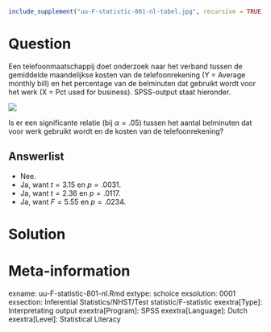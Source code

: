 ```r
include_supplement("uu-F-statistic-801-nl-tabel.jpg", recursive = TRUE)
```



Question
========
  
Een telefoonmaatschappij doet onderzoek naar het verband tussen de gemiddelde maandelijkse kosten van de telefoonrekening (Y = Average monthly bill) en het percentage van de belminuten dat gebruikt wordt voor het werk (X = Pct used for business). SPSS-output staat hieronder. 

![](uu-F-statistic-801-nl-tabel.jpg)

Is er een significante relatie (bij $\alpha = .05$) tussen het aantal belminuten dat voor werk gebruikt wordt en de kosten van de telefoonrekening?
  
Answerlist
----------
* Nee.
* Ja, want $t = 3.15$ en $p = .0031$.
* Ja, want $t = 2.36$ en $p = .0117$.
* Ja, want $F = 5.55$ en $p = .0234$. 


Solution
========
  


Meta-information
================
exname: uu-F-statistic-801-nl.Rmd
extype: schoice
exsolution: 0001
exsection: Inferential Statistics/NHST/Test statistic/F-statistic
exextra[Type]: Interpretating output
exextra[Program]: SPSS
exextra[Language]: Dutch
exextra[Level]: Statistical Literacy
